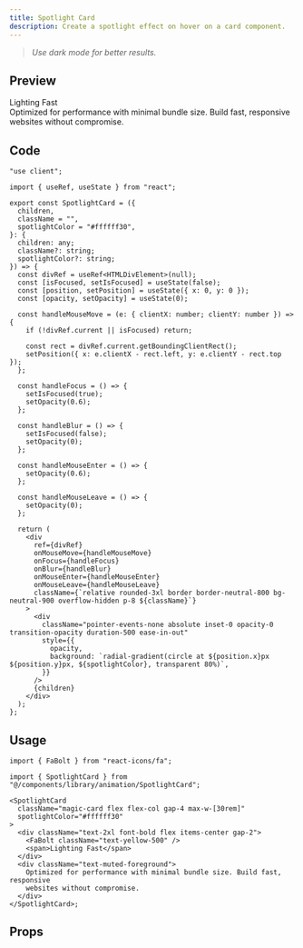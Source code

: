 ```yaml
---
title: Spotlight Card
description: Create a spotlight effect on hover on a card component.
---
```




> _Use dark mode for better results._

## Preview

<PreviewContainer>
  <SpotlightCard
    className="magic-card flex flex-col gap-4 max-w-[30rem]"
    spotlightColor="#ffffff30"
  >
    <div className="text-2xl font-bold flex items-center gap-2">
      <FaBolt className="text-yellow-500" />
      <span>Lighting Fast</span>
    </div>
    <div className="text-muted-foreground">
      Optimized for performance with minimal bundle size. Build fast, responsive
      websites without compromise.
    </div>
  </SpotlightCard>
</PreviewContainer>

## Code

```tsx title="SpotlightCard.tsx"
"use client";

import { useRef, useState } from "react";

export const SpotlightCard = ({
  children,
  className = "",
  spotlightColor = "#ffffff30",
}: {
  children: any;
  className?: string;
  spotlightColor?: string;
}) => {
  const divRef = useRef<HTMLDivElement>(null);
  const [isFocused, setIsFocused] = useState(false);
  const [position, setPosition] = useState({ x: 0, y: 0 });
  const [opacity, setOpacity] = useState(0);

  const handleMouseMove = (e: { clientX: number; clientY: number }) => {
    if (!divRef.current || isFocused) return;

    const rect = divRef.current.getBoundingClientRect();
    setPosition({ x: e.clientX - rect.left, y: e.clientY - rect.top });
  };

  const handleFocus = () => {
    setIsFocused(true);
    setOpacity(0.6);
  };

  const handleBlur = () => {
    setIsFocused(false);
    setOpacity(0);
  };

  const handleMouseEnter = () => {
    setOpacity(0.6);
  };

  const handleMouseLeave = () => {
    setOpacity(0);
  };

  return (
    <div
      ref={divRef}
      onMouseMove={handleMouseMove}
      onFocus={handleFocus}
      onBlur={handleBlur}
      onMouseEnter={handleMouseEnter}
      onMouseLeave={handleMouseLeave}
      className={`relative rounded-3xl border border-neutral-800 bg-neutral-900 overflow-hidden p-8 ${className}`}
    >
      <div
        className="pointer-events-none absolute inset-0 opacity-0 transition-opacity duration-500 ease-in-out"
        style={{
          opacity,
          background: `radial-gradient(circle at ${position.x}px ${position.y}px, ${spotlightColor}, transparent 80%)`,
        }}
      />
      {children}
    </div>
  );
};
```

## Usage

```tsx title="index.tsx"
import { FaBolt } from "react-icons/fa";

import { SpotlightCard } from "@/components/library/animation/SpotlightCard";

<SpotlightCard
  className="magic-card flex flex-col gap-4 max-w-[30rem]"
  spotlightColor="#ffffff30"
>
  <div className="text-2xl font-bold flex items-center gap-2">
    <FaBolt className="text-yellow-500" />
    <span>Lighting Fast</span>
  </div>
  <div className="text-muted-foreground">
    Optimized for performance with minimal bundle size. Build fast, responsive
    websites without compromise.
  </div>
</SpotlightCard>;
```

## Props

<AutoTypeTable
  path="./components/library/animation/SpotlightCard.tsx"
  name="SpotlightCardProps"
/>
